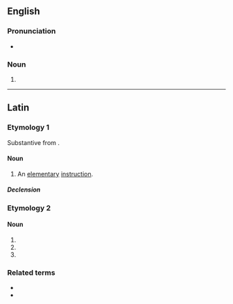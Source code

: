 ==English==

===Pronunciation===
* {{a|US}} {{IPA|en|/ˌeɪ.bi.ˌsi.ˈdæɹ.i.ə/}}

===Noun===
{{head|en|noun form}}

# {{plural of|en|abecedarium}}

----

==Latin==

===Etymology 1===
Substantive from {{m|la|abecedārius||alphabetical}}.

====Noun====
{{la-noun|abecedāria<1>}}

# An [[elementary]] [[instruction]].

=====Declension=====
{{la-ndecl|abecedāria<1>}}

===Etymology 2===

====Noun====
{{la-noun-form|abecedāria}}

# {{inflection of|la|abecedārium||nom|p}}
# {{inflection of|la|abecedārium||acc|p}}
# {{inflection of|la|abecedārium||voc|p}}

===Related terms===
* {{l|la|abecedārium}}
* {{l|la|abecedārius}}